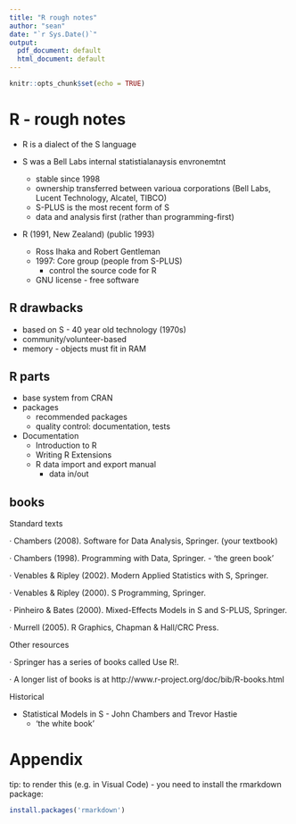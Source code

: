 ---
title: "R rough notes"
author: "sean"
date: "`r Sys.Date()`"
output:
  pdf_document: default
  html_document: default
---

```{r setup, include=FALSE}
knitr::opts_chunk$set(echo = TRUE)
```

# R - rough notes

- R is a dialect of the S language

- S was a Bell Labs internal statistialanaysis envronemtnt
  - stable since 1998
  - ownership transferred between varioua corporations (Bell Labs, Lucent Technology, Alcatel, TIBCO)
  - S-PLUS is the most recent form of S
  - data and analysis first (rather than programming-first)

- R (1991, New Zealand) (public 1993)
  - Ross Ihaka and Robert Gentleman
  - 1997: Core group (people from S-PLUS)
    - control the source code for R
  - GNU license - free software

## R drawbacks

- based on S - 40 year old technology (1970s)
- community/volunteer-based
- memory - objects must fit in RAM

## R parts

- base system from CRAN
- packages
   - recommended packages
   - quality control: documentation, tests

- Documentation
  - Introduction to R
  - Writing R Extensions
  - R data import and export manual
    - data in/out

## books

Standard texts

· Chambers (2008). Software for Data Analysis, Springer. (your textbook)

· Chambers (1998). Programming with Data, Springer.
  - 'the green book'

· Venables & Ripley (2002). Modern Applied Statistics with S, Springer.

· Venables & Ripley (2000). S Programming, Springer.

· Pinheiro & Bates (2000). Mixed-Effects Models in S and S-PLUS, Springer.

· Murrell (2005). R Graphics, Chapman & Hall/CRC Press.

Other resources

· Springer has a series of books called Use R!.

· A longer list of books is at http://www.r-project.org/doc/bib/R-books.html

Historical

- Statistical Models in S - John Chambers and Trevor Hastie
  - 'the white book'

# Appendix

tip: to render this (e.g. in Visual Code) - you need to install the rmarkdown package:

```r
install.packages('rmarkdown')
```
